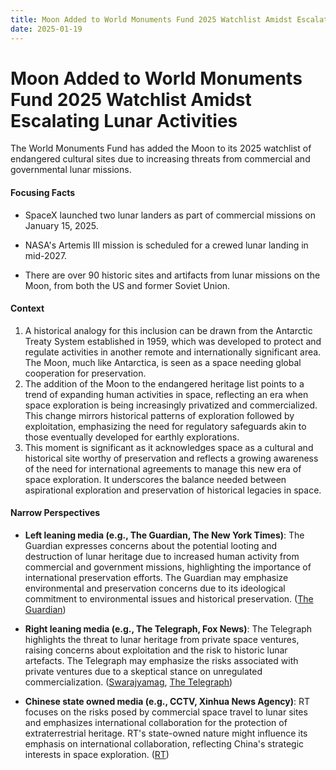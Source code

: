 ```yaml
---
title: Moon Added to World Monuments Fund 2025 Watchlist Amidst Escalating Lunar Activities
date: 2025-01-19
---
```


# Moon Added to World Monuments Fund 2025 Watchlist Amidst Escalating Lunar Activities

The World Monuments Fund has added the Moon to its 2025 watchlist of endangered cultural sites due to increasing threats from commercial and governmental lunar missions.

#### Focusing Facts

- SpaceX launched two lunar landers as part of commercial missions on January 15, 2025.

- NASA's Artemis III mission is scheduled for a crewed lunar landing in mid-2027.

- There are over 90 historic sites and artifacts from lunar missions on the Moon, from both the US and former Soviet Union.

#### Context

1. A historical analogy for this inclusion can be drawn from the Antarctic Treaty System established in 1959, which was developed to protect and regulate activities in another remote and internationally significant area. The Moon, much like Antarctica, is seen as a space needing global cooperation for preservation.
2. The addition of the Moon to the endangered heritage list points to a trend of expanding human activities in space, reflecting an era when space exploration is being increasingly privatized and commercialized. This change mirrors historical patterns of exploration followed by exploitation, emphasizing the need for regulatory safeguards akin to those eventually developed for earthly explorations.
3. This moment is significant as it acknowledges space as a cultural and historical site worthy of preservation and reflects a growing awareness of the need for international agreements to manage this new era of space exploration. It underscores the balance needed between aspirational exploration and preservation of historical legacies in space.

#### Narrow Perspectives

- **Left leaning media (e.g., The Guardian, The New York Times)**: The Guardian expresses concerns about the potential looting and destruction of lunar heritage due to increased human activity from commercial and government missions, highlighting the importance of international preservation efforts. The Guardian may emphasize environmental and preservation concerns due to its ideological commitment to environmental issues and historical preservation. ([The Guardian](https://www.theguardian.com/culture/2025/jan/16/moon-list-threatened-cultural-sites))

- **Right leaning media (e.g., The Telegraph, Fox News)**: The Telegraph highlights the threat to lunar heritage from private space ventures, raising concerns about exploitation and the risk to historic lunar artefacts. The Telegraph may emphasize the risks associated with private ventures due to a skeptical stance on unregulated commercialization. ([Swarajyamag](https://swarajyamag.com/news-brief/hyderabads-musi-river-historic-buildings-in-2025-world-monuments-watch-for-global-heritage-preservation-spotlight), [The Telegraph](https://www.telegraph.co.uk/news/2025/01/15/moon-landing-site-endangered-heritage-list/))

- **Chinese state owned media (e.g., CCTV, Xinhua News Agency)**: RT focuses on the risks posed by commercial space travel to lunar sites and emphasizes international collaboration for the protection of extraterrestrial heritage. RT's state-owned nature might influence its emphasis on international collaboration, reflecting China's strategic interests in space exploration. ([RT](https://www.rt.com/news/611028-moon-endangered-sites-list/))
